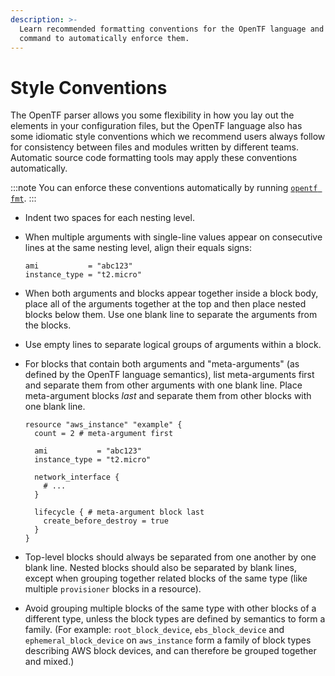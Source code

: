 ```yaml
---
description: >-
  Learn recommended formatting conventions for the OpenTF language and a
  command to automatically enforce them.
---
```


# Style Conventions

The OpenTF parser allows you some flexibility in how you lay out the
elements in your configuration files, but the OpenTF language also has some
idiomatic style conventions which we recommend users always follow
for consistency between files and modules written by different teams.
Automatic source code formatting tools may apply these conventions
automatically.

:::note
You can enforce these conventions automatically by running [`opentf fmt`](/docs/cli/commands/fmt).
:::

* Indent two spaces for each nesting level.

* When multiple arguments with single-line values appear on consecutive lines
  at the same nesting level, align their equals signs:

  ```hcl
  ami           = "abc123"
  instance_type = "t2.micro"
  ```

* When both arguments and blocks appear together inside a block body,
  place all of the arguments together at the top and then place nested
  blocks below them. Use one blank line to separate the arguments from
  the blocks.

* Use empty lines to separate logical groups of arguments within a block.

* For blocks that contain both arguments and "meta-arguments" (as defined by
  the OpenTF language semantics), list meta-arguments first
  and separate them from other arguments with one blank line. Place
  meta-argument blocks _last_ and separate them from other blocks with
  one blank line.

  ```hcl
  resource "aws_instance" "example" {
    count = 2 # meta-argument first

    ami           = "abc123"
    instance_type = "t2.micro"

    network_interface {
      # ...
    }

    lifecycle { # meta-argument block last
      create_before_destroy = true
    }
  }
  ```

* Top-level blocks should always be separated from one another by one
  blank line. Nested blocks should also be separated by blank lines, except
  when grouping together related blocks of the same type (like multiple
  `provisioner` blocks in a resource).

* Avoid grouping multiple blocks of the same type with other blocks of
  a different type, unless the block types are defined by semantics to
  form a family.
  (For example: `root_block_device`, `ebs_block_device` and
  `ephemeral_block_device` on `aws_instance` form a family of block types
  describing AWS block devices, and can therefore be grouped together and
  mixed.)
